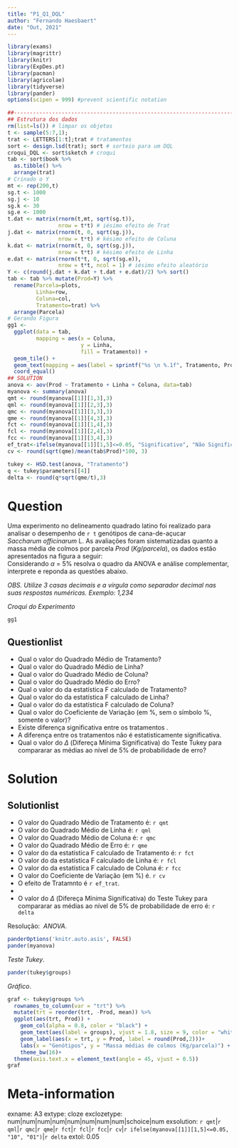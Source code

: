 ---
title: "P1_Q1_DQL"
author: "Fernando Haesbaert"
date: "Out, 2021"
---
```{r dgp, include = FALSE, echo = FALSE, results = "hide"} 
library(exams)
library(magrittr)
library(knitr)
library(ExpDes.pt)
library(pacman)
library(agricolae)
library(tidyverse)
library(pander)
options(scipen = 999) #prevent scientific notation 

##----------------------------------------------------------------------
## Estrutura dos dados
rm(list=ls()) # limpar os objetos
t <- sample(5:7,1); 
trat <- LETTERS[1:t];trat # tratamentos
sort <- design.lsd(trat); sort # sorteio para um DQL
croqui_DQL <- sort$sketch # croqui
tab <- sort$book %>% 
  as.tibble() %>% 
  arrange(trat)
# Crinado o Y
mt <- rep(200,t)
sg.t <- 1000
sg.j <- 10
sg.k <- 30
sg.e <- 1000
t.dat <- matrix(rnorm(t,mt, sqrt(sg.t)),
                nrow = t*t) # iésimo efeito de Trat
j.dat <- matrix(rnorm(t, 0, sqrt(sg.j)),
                nrow = t*t) # késimo efeito de Coluna
k.dat <- matrix(rnorm(t, 0, sqrt(sg.j)),
                nrow = t*t) # késimo efeito de Linha
e.dat <- matrix(rnorm(t*t, 0, sqrt(sg.e)),
                nrow = t*t, ncol = 1) # iésimo efeito aleatório
Y <- c(round(j.dat + k.dat + t.dat + e.dat)/2) %>% sort()
tab <- tab %>% mutate(Prod=Y) %>% 
  rename(Parcela=plots,
         Linha=row,
         Coluna=col,
         Tratamento=trat) %>% 
  arrange(Parcela)
# Gerando Figura
gg1 <-
  ggplot(data = tab,
         mapping = aes(x = Coluna,
                       y = Linha,
                       fill = Tratamento)) +
  geom_tile() +
  geom_text(mapping = aes(label = sprintf("%s \n %.1f", Tratamento, Prod))) +
  coord_equal()
## SOLUTION
anova <- aov(Prod ~ Tratamento + Linha + Coluna, data=tab)
myanova <- summary(anova)
qmt <- round(myanova[[1]][1,3],3)
qml <- round(myanova[[1]][2,3],3)
qmc <- round(myanova[[1]][3,3],3)
qme <- round(myanova[[1]][4,3],3)
fct <- round(myanova[[1]][1,4],3)
fcl <- round(myanova[[1]][2,4],3)
fcc <- round(myanova[[1]][3,4],3)
ef_trat<-ifelse(myanova[[1]][1,5]<=0.05, "Significativo", "Não Significativo")
cv <- round(sqrt(qme)/mean(tab$Prod)*100, 3)

tukey <- HSD.test(anova, "Tratamento")
q <- tukey$parameters[[4]]
delta <- round(q*sqrt(qme/t),3) 
``` 
Question
========
Uma experimento no delineamento quadrado latino foi realizado para analisar o desempenho de `r t` genótipos de cana-de-açucar $Saccharum\ officinarum$ L. As avaliações foram sistematizadas quanto a massa média de colmos por parcela $Prod\ (Kg/parcela)$, os dados estão apresentados na figura a seguir:  
Considerando $\alpha$ = 5% resolva o quadro da ANOVA e análise complementar, interprete e reponda as questões abaixo.

*OBS. Utilize 3 casas decimais e a vírgula como separador decimal nas suas respostas numéricas. Exemplo: 1,234*

$Croqui\ do\ Experimento$
```{r, fig.width = 15}
gg1
```


Questionlist
------------
* Qual o valor do Quadrado Médio de Tratamento? \
* Qual o valor do Quadrado Médio de Linha? \
* Qual o valor do Quadrado Médio de Coluna? \
* Qual o valor do Quadrado Médio do Erro? \
* Qual o valor do da estatística F calculado de Tratamento? \
* Qual o valor do da estatística F calculado de Linha? \
* Qual o valor do da estatística F calculado de Coluna? \
* Qual o valor do Coeficiente de Variação (em %, sem o símbolo %, somente o valor)? \
* Existe diferença significativa entre os tratamentos . \
* A diferença entre os tratamentos não é estatisticamente significativa. \
* Qual o valor do $\Delta$ (Difereça Mínima Significativa) do Teste Tukey para compararar as médias ao nível de 5% de probabilidade de erro? \


Solution
========
Solutionlist
------------
* O valor do Quadrado Médio de Tratamento é: `r qmt` \
* O valor do Quadrado Médio de Linha é: `r qml` \
* O valor do Quadrado Médio de Coluna é: `r qmc` \
* O valor do Quadrado Médio de Erro é: `r qme` \ 
* O valor do da estatística F calculado de Tratamento é: `r fct` \
* O valor do da estatística F calculado de Linha é: `r fcl` \
* O valor do da estatística F calculado de Coluna é: `r fcc` \
* O valor do Coeficiente de Variação (em %) é. `r cv` \
* O efeito de Tratamnto é `r ef_trat`.
* 
* O valor do $\Delta$ (Difereça Mínima Significativa) do Teste Tukey para compararar as médias ao nível de 5% de probabilidade de erro é: `r delta`



Resolução:\  
$ANOVA$.  
```{r myanova, echo=FALSE, fig.cap=" "}
panderOptions('knitr.auto.asis', FALSE)
pander(myanova)
```
   
$Teste\ Tukey$.  
```{r Tukey, echo=FALSE, fig.cap=" "}
pander(tukey$groups)
```
    
$Gráfico$.  
```{r plot, echo=FALSE, fig.cap=" "}
graf <- tukey$groups %>% 
  rownames_to_column(var = "trt") %>% 
  mutate(trt = reorder(trt, -Prod, mean)) %>% 
  ggplot(aes(trt, Prod)) +
    geom_col(alpha = 0.8, color = "black") +
    geom_text(aes(label = groups), vjust = 1.8, size = 9, color = "white") +
    geom_label(aes(x = trt, y = Prod, label = round(Prod,2)))+
    labs(x = "Genótipos", y = "Massa médias de colmos (Kg/parcela)") +
    theme_bw(16)+
  theme(axis.text.x = element_text(angle = 45, vjust = 0.5))
graf
```



Meta-information
================
exname: A3
extype: cloze
exclozetype: num|num|num|num|num|num|num|num|schoice|num
exsolution: `r qmt`|`r qml`|`r qmc`|`r qme`|`r fct`|`r fcl`|`r fcc`|`r cv`|`r ifelse(myanova[[1]][1,5]<=0.05, "10", "01")`|`r delta`
extol: 0.05